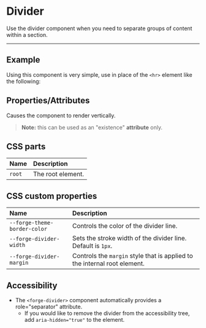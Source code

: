 
<PageSection>

# Divider

Use the divider component when you need to separate groups of content within a section.

</PageSection>

---

<PageSection>

## Example

Using this component is very simple, use in place of the `<hr>` element like the following:

<LiveDemo fullWidth codeHtml={DividerDefaultCodeHtml()}>
  <DividerDemo />
</LiveDemo>

</PageSection>

<PageSection>

## Properties/Attributes

<PropertyDef name="vertical" prop={false} type="boolean" defaultValue="null">

Causes the component to render vertically.

> **Note:** this can be used as an "existence" **attribute** only.

</PropertyDef>

</PageSection>

<PageSection>

## CSS parts

| Name                 | Description
| :--------------------| :---------------
| `root`               | The root element.

</PageSection>

<PageSection>

## CSS custom properties

| Name                                       | Description
| :------------------------------------------| :---------------
| `--forge-theme-border-color`               | Controls the color of the divider line.
| `--forge-divider-width`                    | Sets the stroke width of the divider line. Default is `1px`.
| `--forge-divider-margin`                   | Controls the `margin` style that is applied to the internal root element.

</PageSection>

<PageSection>

## Accessibility

- The `<forge-divider>` component automatically provides a role="separator" attribute.
  - If you would like to remove the divider from the accessibility tree, add `aria-hidden="true"` to the element.

</PageSection>
